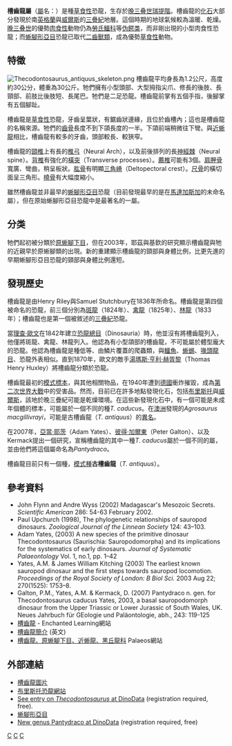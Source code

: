 {{Automatic Taxobox
| taxon = Thecodontosaurus
| fossil_range = [[三疊紀|三疊紀]],{{fossil_range|203.6|201.3}}
| image = Thecodontosaurus.jpg
| image_caption = 古槽齒龍重建圖
| authority = [[Henry_Riley|Riley]] & [[Samuel_Stutchbury|Stuchbury]], 1836
| type_species ='''古槽齒龍<br>''Thecodontosaurus antiquus''''' 
| type_species_authority = Morris, 1843 
}}

'''槽齒龍屬'''（[[屬|屬]]名：{{lang|la|''Thecodontosaurus''}}）是種[[草食性|草食性]]恐龍，生存於[[晚三叠世|晚三叠世]][[瑞提階|瑞提階]]。槽齒龍的[[化石|化石]]大部分發現於南[[英格蘭|英格蘭]]與[[威爾斯|威爾斯]]的[[三疊紀|三疊紀]]地層。這個時期的地球氣候較為溫暖、乾燥。[[晚三叠世|晚三叠世]]的優勢[[肉食性|肉食性]]動物仍為[[勞氏鱷科|勞氏鱷科]]等[[伪鳄类|伪鳄类]]，而非剛出現的小型肉食性恐龍；而[[蜥腳形亞目|蜥腳形亞目]]恐龍已取代[[二齒獸類|二齒獸類]]，成為優勢[[草食性|草食性]]動物。

==特徵==
[[File:Thecodontosaurus_antiquus_skeleton.png|thumb]]
槽齒龍平均身長為1.2公尺，高度約30公分，體重為30公斤。牠們擁有小型頭部、大型拇指尖爪、修長的後肢、長頸部、前肢比後肢短、長尾巴。牠們是二足恐龍。槽齒龍前掌有五個手指，後腳掌有五個腳趾。

槽齒龍是[[草食性|草食性]]恐龍，牙齒呈葉狀，有鋸齒狀邊緣，且位於齒槽內；這也是槽齒龍的名稱來源。牠們的[[齒骨|齒骨]]長度不到下頜長度的一半。下頜前端稍微往下彎。與[[近蜥龍|近蜥龍]]相比，槽齒龍有較多的牙齒，頭部較長、較狹窄。

槽齒龍的[[頸椎|頸椎]]上有長的[[椎弓|椎弓]]（Neural Arch），以及前後排列的長[[神經棘|神經棘]]（Neural spine）。[[背椎|背椎]]有強化的[[橫突|橫突]]（Transverse processes）。[[薦椎|薦椎]]可能有3個。[[肩胛骨|肩胛骨]]寬廣、彎曲，稍呈板狀。[[肱骨|肱骨]]有明顯[[三角嵴|三角嵴]]（Deltopectoral crest）。[[尺骨|尺骨]]的橫切面呈三角形。[[橈骨|橈骨]]有大幅度縮小。

雖然槽齒龍並非最早的[[蜥腳形亞目|蜥腳形亞目]]恐龍（目前發現最早的是在[[馬達加斯加|馬達加斯加]]的未命名屬），但在原始蜥腳形亞目恐龍中是最著名的一屬。

==分类==
牠們起初被分類於[[原蜥腳下目|原蜥腳下目]]，但在2003年，耶茲與基欽的研究顯示槽齒龍與牠的近親早於原蜥腳類的出現。新的重建顯示槽齒龍的頸部與身體比例，比更先進的早期蜥腳形亞目恐龍的頸部與身體比例還短。

==發現歷史==
槽齒龍是由Henry Riley與Samuel Stutchbury在1836年所命名。槽齒龍是第四個被命名的恐龍，前三個分別為[[斑龍|斑龍]]（1824年）、[[禽龍|禽龍]]（1825年）、[[林龍|林龍]]（1833年）；槽齒龍也是第一個被敘述的[[三疊紀|三疊紀]]恐龍。

當[[理查·歐文|理查·歐文]]在1842年建立[[恐龍總目|恐龍總目]]（Dinosauria）時，他並沒有將槽齒龍列入，他僅將斑龍、禽龍、林龍列入。他認為有小型頜部的槽齒龍，不可能屬於體型龐大的恐龍。他認為槽齒龍是種低等、由鱗片覆蓋的爬蟲類，與[[鱷魚|鱷魚]]、[[蜥蜴|蜥蜴]]、[[喙頭龍目|喙頭龍目]]、恐龍外表相似。直到1870年，歐文的敵手[[湯瑪斯·亨利·赫胥黎|湯瑪斯·亨利·赫胥黎]]（Thomas Henry Huxley）將槽齒龍分類於恐龍。

槽齒龍最初的[[模式標本|模式標本]]，與其他相關物品，在1940年遭到[[德國|德國]]衝炸摧毀，成為[[第二次世界大戰|第二次世界大戰]]中的受害品。然而，目前已在許多地點發現化石，包括[[布里斯托|布里斯托]]與[[威爾斯|威爾斯]]，該地於晚三疊紀可能是乾燥環境。在這些新發現化石中，有一個可能是未成年個體的標本，可能屬於一個不同的種''T. caducus''。在[[澳洲|澳洲]]發現的''Agrosaurus macgillivrayi''，可能是古槽齒龍（''T. antiquus''）的[[異名|異名]]。

在2007年，[[亞當·耶茨|亞當·耶茨]]（Adam Yates）、[[彼得·加爾東|彼得·加爾東]]（Peter Galton）、以及Kermack提出一個研究，宣稱槽齒龍的其中一種''T. caducus''屬於一個不同的屬，並由他們將這個屬命名為''Pantydraco''。

槽齒龍目前只有一個種，[[模式種|模式種]]'''古槽齒龍'''（''T. antiquus''）。

==參考資料==
* John Flynn and Andre Wyss (2002) Madagascar's Mesozoic Secrets. ''Scientific American'' 286: 54-63 February 2002. 
* Paul Upchurch (1998), The phylogenetic relationships of sauropod dinosaurs. ''Zoological Journal of the Linnean Society'' 124: 43–103.
* Adam Yates, (2003) A new species of the primitive dinosaur Thecodontosaurus (Saurischia: Sauropodomorpha) and its implications for the systematics of early dinosaurs. ''Journal of Systematic Palaeontology'' Vol. 1, no.1, pp. 1–42 
* Yates, A.M. & James William Kitching (2003) The earliest known sauropod dinosaur and the first steps towards sauropod locomotion. ''Proceedings of the Royal Society of London: B Biol Sci.'' 2003 Aug 22; 270(1525): 1753–8.
* Galton, P.M., Yates, A.M. & Kermack, D. (2007) Pantydraco n. gen. for Thecodontosaurus caducus Yates, 2003, a basal sauropodomorph dinosaur from the Upper Triassic or Lower Jurassic of South Wales, UK. Neues Jahrbuch für GEologie und Paläontologie, abh., 243: 119-125
*[http://www.enchantedlearning.com/subjects/dinosaurs/dinos/Thecodontosaurus.shtml 槽齒龍] {{Wayback|url=http://www.enchantedlearning.com/subjects/dinosaurs/dinos/Thecodontosaurus.shtml |date=20191202115045 }} -  Enchanted Learning網站
*[http://www.dinoruss.com/de_4/5a6b5b9.htm 槽齒龍簡介] {{Wayback|url=http://www.dinoruss.com/de_4/5a6b5b9.htm |date=20081008111013 }} (英文)
*[https://web.archive.org/web/20060313154831/http://www.palaeos.com/Vertebrates/Units/330Sauropodomorpha/330.100.html 槽齒龍、原蜥腳下目、近蜥龍、黑丘龍科 ] Palaeos網站

==外部連結==
*[http://www.picsearch.com/pictures/animals/dinosaurs/thecodontosaurus.html 槽齒龍圖片] {{Wayback|url=http://www.picsearch.com/pictures/animals/dinosaurs/thecodontosaurus.html |date=20120723061413 }}
*[https://web.archive.org/web/20070426223305/http://palaeo.gly.bris.ac.uk/bristoldinosaur/ 布里斯托恐龍網站]
*[http://www.dinodata.org/index.php See entry on ''Thecodontosaurus'' at DinoData] {{Wayback|url=http://www.dinodata.org/index.php |date=20070220070914 }} (registration required, free).
*[https://web.archive.org/web/20071227143521/http://www.users.qwest.net/~jstweet1/sauropodomorpha.htm 蜥腳形亞目]
*[http://www.dinodata.org/index.php?option=com_content&task=view&id=9561&Itemid=103 New genus Pantydraco at DinoData] {{Wayback|url=http://www.dinodata.org/index.php?option=com_content&task=view&id=9561&Itemid=103 |date=20160310011947 }}  (registration required, free)
{{蜥腳形亞目|S.}}
{{Taxonbar|from=Q131300}}

[[Category:三疊紀恐龍|C]]
[[Category:蜥腳形亞目|C]]
[[Category:歐洲恐龍|C]]